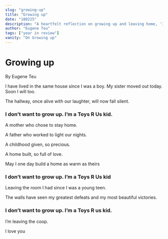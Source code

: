 ```yaml
---
slug: "growing-up"
title: "Growing up"
date: "180225"
description: "A heartfelt reflection on growing up and leaving home, 'I Don’t Want to Grow Up' captures the bittersweet emotions of nostalgia, family, and change. This poetic piece explores childhood memories, the warmth of home, and the inevitable journey into adulthood."
author: "Eugene Teu"
tags: ["year in review"]
vanity: "On Growing up"
---
```


# Growing up
By Eugene Teu 

I have lived in the same house since I was a boy. My sister moved out today. Soon I will too. 

The hallway, once alive with our laughter, will now fall silent. 

### I don’t want to grow up. I’m a Toys R Us kid.

A mother who chose to stay home.

A father who worked to light our nights. 

A childhood given, so precious.

A home built, so full of love.

May I one day build a home as warm as theirs

### I don’t want to grow up. I’m a Toys R Us kid

Leaving the room I had since I was a young teen. 

The walls have seen my greatest defeats and my most beautiful victories. 

### I don’t want to grow up. I’m a Toys R us kid. 

I’m leaving the coop.

I love you




